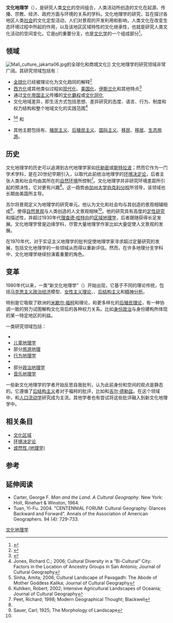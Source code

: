 '''文化地理学'''（{{lang-en|Cultural geography}}），是研究人类[[文化|文化]]的空间组合，人类活动所创造的文化在起源、传播、宗教、经济、政府方面与环境的关系的学科。文化地理学的研究，旨在探讨各地区人类[[社会|社会]]的文化定型活动，人们对景观的开发利用和影响，人类文化在改变生态环境过程中所起的作用，以及该地区区域特性的文化继承性，也就是研究人类文化活动的空间变化。它是[[n|n]]的重要分支，也是[[文化学|文化学]]的一个组成部分<ref>{{Cite book | author=Jordan-Bychkov, Terry G.; Domosh, Mona; Rowntree, Lester | authorlink= | coauthors= | title=The human mosaic: a thematic introduction to cultural geography | url=https://archive.org/details/humanmosaicthema0000jord_o6i4 | year=1994 | publisher=HarperCollinsCollegePublishers | location=New York  | isbn=978-0-06-500731-2 | pages=}}</ref>。

==领域==
[[File:Mall_culture_jakarta06.jpg|thumb]]的全球化和商城文化]]
文化地理学的研究领域非常广阔。其研究领域包括有：
* [[全球化|全球化]]已经被理论化为文化趋同的解释<ref>{{cite journal |last= Zelinsky|first= Wilbur|authorlink=Wilbur Zelinsky |coauthors= |year= 2004|title=Globalization Reconsidered: The Historical Geography of Modern Western Male Attire |journal= Journal of Cultural Geography|volume=  22}}</ref>
* [[西方化|西方化]]或其他类似过程如[[现代化|现代化]]、[[美国化|美国化]]、[[伊斯兰化|伊斯兰化]]和其他特点<ref>{{cite journal |last= Debres|first=Karen |authorlink= |coauthors= |year= 2005|month= |title= Burgers for Britain: A Cultural Geography of McDonald's UK|journal=Journal of Cultural Geography |volume=  22}}</ref>
* 通过[[文化帝国主义|文化帝国主义]]传播的[[文化霸权|文化霸权]]或[[文化同化|文化同化]]
* 文化地域差异，即生活方式包括思想、差异研究的态度、语言、行为、制度和权力结构和整个地域文化的实践范围<ref>Jones, Richard C.; 2006; Cultural Diversity in a “Bi-Cultural” City: Factors in the Location of Ancestry Groups in San Antonio; Journal of Cultural Geography</ref>
* {{le|人文景观|cultural landscape}}<ref>Sinha, Amita; 2006; Cultural Landscape of Pavagadh: The Abode of Mother Goddess Kalika; Journal of Cultural Geography</ref><ref>Kuhlken, Robert; 2002; Intensive Agricultural Landscapes of Oceania; Journal of Cultural Geography</ref> 和{{le|文化生态|cultural ecology}}
* 其他主题包括有{{le|场所精神|spirit of place}}、[[殖民主义|殖民主义]]、[[后殖民主义|后殖民主义]]、[[国际主义|国际主义]]、[[移民|移民]]、[[移居|移居]]、[[生态旅游|生态旅游]]。

==历史==
文化地理学的历史可以追溯到古代地理学家如[[托勒密|托勒密]]或[[斯特拉波|斯特拉波]]；然而它作为一门学术学科，是在20世纪早期引入，以取代此前统治地理学的[[环境决定论|环境决定论]]，后者主张人类和社会均由其所在的[[自然环境|自然环境]]所控制<ref name="PeetRichard">Peet, Richard; 1998; Modern Geographical Thought; Blackwell</ref>。文化地理学并非研究环境差距所引起的预决性，它对{{le|人文景观|cultural landscape}}更有兴趣<ref name="PeetRichard" />。这一趋势由[[加州大学伯克利分校|加州大学伯克利分校]]{{le|卡尔·苏尔|Carl O. Sauer}}所领导，该领域也长期由美国所主导。

苏尔将景观定义为地理学的研究单元。他认为文化和社会均与其创造的景观相辅相成<ref name="Sauer">Sauer, Carl; 1925; The Morphology of Landscape</ref>，使得[[自然景观|自然景观]]与人类创造的人文景观相映<ref name="Sauer" />。他的研究具有高度的[[定性研究|定性研究]]和描述性，并超过1930年代[[理查德·哈特向|理查德·哈特向]]的[[区域地理学|区域地理学]]，后者跟随{{le|定量革命|quantitative revolution}}获得长足发展。文化地理学曾是边缘学科，尽管大量地理学作家比如{{le|大卫‧罗温索|David Lowenthal}}大量促使人文景观的发展。

在1970年代，对于实证主义地理学的批判促使地理学家寻求超过定量研究的发展，包括文化地理学的一些领域从而得以重新评估。然而，在许多地理分支学科中，{{le|后实证主义|Post-positivism}}文化地理学继续扮演着重要的角色。

==变革==
1980年代以来，一类“新文化地理学”（{{lang|en|new cultural geography}}）开始出现，它基于不同的理论传统，包括[[马克思主义|马克思主义]][[政治经济|政治经济]]模型、[[女性主义理论|女性主义理论]]、{{le|后殖民主义理论|postcolonialism}}、[[后结构主义|后结构主义]]和[[精神分析|精神分析]]。

特别是它吸取了欧洲的[[米歇尔·福柯|米歇尔·福柯]]和{{le|表演性|performativity}}理论，和更多样化的[[后殖民主义|后殖民理论]]，有一种协调一致的努力试图解构文化背后的各种权力关系。比如[[身份政治|身份政治]]与身份建构所体现的某一特定地区的利益。

一类研究领域包括：
* {{le|女性主义地理学|Feminist geography}}
* [[儿童地理学|儿童地理学]]
* 部分[[旅游地理|旅游地理]]
* [[行为地理学|行为地理学]]
* {{le|性与空间|Sexuality and space}}
* 部分[[政治地理学|政治地理学]]
* [[音乐地理学|音乐地理学]]

一些新文化地理学的学者开始反思自我批判，认为此前身份和空间的观点是静态的。它遵循了[[后结构主义|后结构主义]]者对于福柯的批评，比如{{le|米歇尔·德·塞都|Michel de Certeau}}和[[吉尔·德勒兹|吉尔·德勒兹]]。在这个领域中，{{le|非代表性理论|non-representational theory|非代表性地理学}}和[[人口流動|人口流动学]]研究成为主流。其他学者也有尝试将这些批评融入到新文化地理学中。

==相关条目==
* [[文化区域|文化区域]]
* [[环境决定论|环境决定论]]
* [[或然性_(地理学)|或然性 (地理学)]]

==参考==
{{reflist|2}}

==延伸阅读==
* Carter, George F. ''Man and the Land. A Cultural Geography''. New York: Holt, Rinehart & Winston, 1964.
* Tuan, Yi-Fu. 2004. "CENTENNIAL FORUM: Cultural Geography: Glances Backward and Forward". Annals of the Association of American Geographers. 94 (4): 729-733. 

{{DEFAULTSORT:Cultural Geography}}
{{Culture}}
{{Human geography}}
{{Geography topics}}
[[Category:文化地理学|]]
